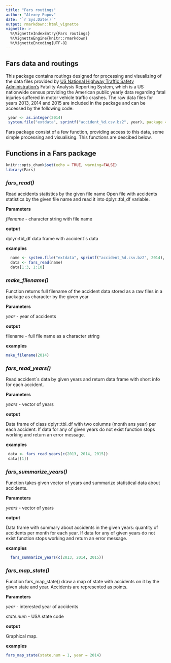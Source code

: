 ```yaml
---
title: "Fars routings"
author: "Alexey Popov"
date: "`r Sys.Date()`"
output: rmarkdown::html_vignette
vignette: >
  %\VignetteIndexEntry{Fars routings}
  %\VignetteEngine{knitr::rmarkdown}
  %\VignetteEncoding{UTF-8}
---
```



## Fars data and routings 

This package contains routings designed for processing and visualizing of the data files provided by [US National Highway Traffic Safety Administration's](https://www.nhtsa.gov/) Fatality Analysis Reporting System, which is a US nationwide census providing the American public yearly data regarding fatal injuries suffered in motor vehicle traffic crashes. The raw data files for years 2013, 2014 and 2015 are included in the package and can be accessed by the following code:

```r
 year <- as.integer(2014)
 system.file("extdata", sprintf("accident_%d.csv.bz2", year), package = "Fars")

```

Fars package consist of a few function, providing access to this data, some simple processing and visualising. This functions are descibed below. 

## Functions in a Fars package

```r
knitr::opts_chunk$set(echo = TRUE, warning=FALSE)
library(Fars)
```

### ***fars_read()***

Read accidents statistics by the given file name
Open file with accidents statistics by the given file name and read it into dplyr::tbl_df variable.

**Parameters**

*filename* - character string with file name

**output**

dplyr::tbl_df data frame with accident`s data

**examples**
```r
  name <- system.file("extdata", sprintf("accident_%d.csv.bz2", 2014), package = "Fars")
  data <- fars_read(name)
  data[1:3, 1:10]
```

### ***make_filename()***

Function returns full filename of the accident data stored as a raw files in a package as character by the given year

**Parameters**

*year* - year of accidents

**output**

filename - full file name as a character string

**examples**
```r
make_filename(2014)
```

### ***fars_read_years()***

Read accident`s data by given years and return data frame with short info for each accident.

**Parameters**

*years* - vector of years

**output**

Data frame of class dplyr::tbl_df with two columns (month ans year) per each accident. If data for any of given years do not exist function stops working and return an error message.

**examples**
```r
 data <- fars_read_years(c(2013, 2014, 2015))
 data[[1]]
```


### ***fars_summarize_years()***

Function takes given vector of years and summarize statistical data about accidents.

**Parameters**

*years* - vector of years

**output**

Data frame with summary about accidents in the given years: quantity of accidents per month for each year. If data for any of given years do not exist function stops working and return an error message.

**examples**
```r
  fars_summarize_years(c(2013, 2014, 2015))
```


### ***fars_map_state()***

Function fars_map_state() draw a map of state with accidents on it by the given state and year. Accidents are represented as points.

**Parameters**

*year* - interested year of accidents

*state.num*  -  USA state code

**output**

Graphical map.

**examples**
```r
fars_map_state(state.num = 1, year = 2014)
```
